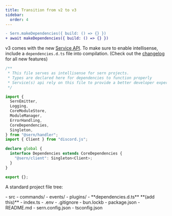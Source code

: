 ```yaml
---
title: Transition from v2 to v3
sidebar:
  order: 4
---
```


```diff title="src/index.ts" lang="ts" showLineNumbers=false
- Sern.makeDependencies({ build: () => {} })
+ await makeDependencies({ build: () => {} })
```

v3 comes with the new [Service API](../services). To make sure to enable intellisense,
include a `dependencies.d.ts` file into compilation. (Check out the [changelog](../../../blog/3.0.0) for all new features)

```ts title="dependencies.d.ts"
/**
 * This file serves as intellisense for sern projects.
 * Types are declared here for dependencies to function properly
 * Service(s) api rely on this file to provide a better developer experience.
 */

import {
  SernEmitter,
  Logging,
  CoreModuleStore,
  ModuleManager,
  ErrorHandling,
  CoreDependencies,
  Singleton,
} from "@sern/handler";
import { Client } from "discord.js";

declare global {
  interface Dependencies extends CoreDependencies {
    "@sern/client": Singleton<Client>;
  }
}

export {};
```

A standard project file tree: <br />


<FileTree>
- src
  - commands/
  - events/
  - plugins/
  - **dependencies.d.ts** **(add this)**
  - index.ts
- .env
- .gitignore
- bun.lockb
- package.json
- README.md
- sern.config.json
- tsconfig.json
</FileTree>
